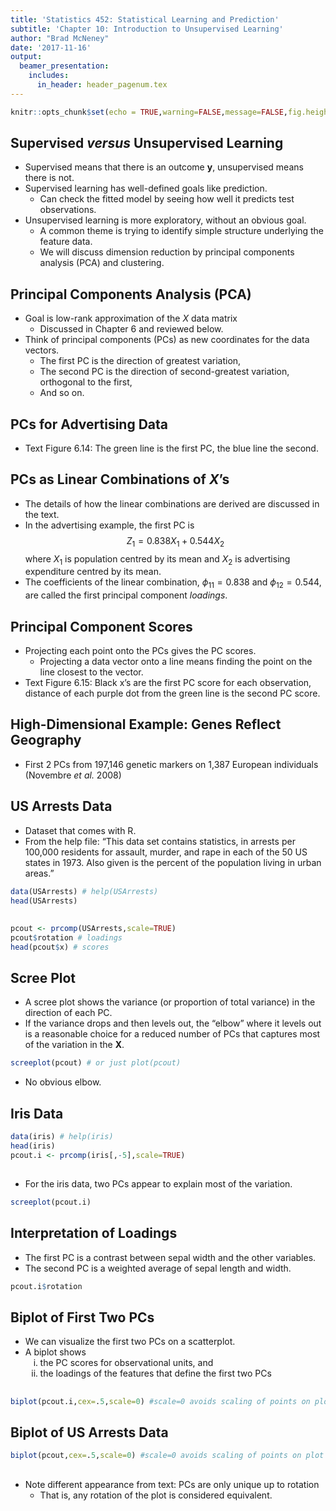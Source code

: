 ```yaml
---
title: 'Statistics 452: Statistical Learning and Prediction'
subtitle: 'Chapter 10: Introduction to Unsupervised Learning'
author: "Brad McNeney"
date: '2017-11-16'
output: 
  beamer_presentation:
    includes:
      in_header: header_pagenum.tex
---
```


```r
knitr::opts_chunk$set(echo = TRUE,warning=FALSE,message=FALSE,fig.height=3,fig.width=5)
```

## Supervised _versus_ Unsupervised Learning

* Supervised means that there is an outcome $\mathbf{y}$,
unsupervised means there is not.
* Supervised learning has well-defined goals like prediction.
    + Can check the fitted model by seeing how well it predicts
    test observations.
* Unsupervised learning is more exploratory, without an 
obvious goal.
    + A common theme is trying to identify simple
    structure underlying the feature data.
    + We will discuss dimension reduction by principal 
    components analysis (PCA) and clustering.

## Principal Components Analysis (PCA)

* Goal is low-rank approximation of the 
$X$ data matrix
    + Discussed in Chapter 6 and reviewed below. 

* Think of principal components (PCs) as
new coordinates for the data vectors.
    + The first PC is the direction of greatest variation,
    + The second PC is the direction of second-greatest
    variation, orthogonal to the first,
    + And so on.

## PCs for Advertising Data


* Text Figure 6.14:
The green line is the first PC, the blue 
line the second.

\begin{center}
\includegraphics[height=2.5in]{Fig6_14.pdf}
\end{center}

## PCs as Linear Combinations of $X$'s

* The details of how the 
linear combinations are derived are discussed in the text.
* In the advertising example, the first PC is 
$$Z_1 = 0.838 X_1 + 0.544 X_2$$
where $X_1$ is population centred by its mean
and $X_2$ is advertising expenditure centred by its mean.
* The coefficients of the linear combination,
$\phi_{11}= 0.838$ and $\phi_{12}=0.544$,
are called the first principal component *loadings*.

## Principal Component Scores

* Projecting each point onto the PCs gives the 
PC scores.
    + Projecting a data vector 
    onto a line means finding the point
    on the line closest to the vector.

* Text Figure 6.15: Black x's are the first PC score
for each observation, distance of each purple 
dot from the green line is the second PC score.

\vspace*{-.5in}

\begin{center}
\includegraphics[height=2in]{Fig6_15.pdf}
\end{center}

## High-Dimensional Example: Genes Reflect Geography

* First 2 PCs from 
197,146 genetic markers on 1,387 European individuals
(Novembre _et al._ 2008)

\begin{center}
\includegraphics[height=2.5in]{EuropeanGenStr.pdf}
\end{center}

## US Arrests Data

* Dataset that comes with R. 
* From the help file:
"This data set contains statistics, in arrests per 100,000 residents for assault, murder, and rape in each of the 50 US states in 1973. Also given is the percent of the population living in urban areas."

\scriptsize

```r
data(USArrests) # help(USArrests)
head(USArrests)
```

##

\scriptsize

```r
pcout <- prcomp(USArrests,scale=TRUE)
pcout$rotation # loadings
head(pcout$x) # scores
```

## Scree Plot

* A scree plot shows the variance (or proportion 
of total variance) in the 
direction of each PC.
* If the variance drops and then levels out, the
"elbow" where it levels out 
is a reasonable choice for a reduced number of PCs
that captures most of the variation in the $\mathbf{X}$.

\scriptsize

```r
screeplot(pcout) # or just plot(pcout)
```


\normalsize

* No obvious elbow.

## Iris Data

\scriptsize

```r
data(iris) # help(iris)
head(iris)
pcout.i <- prcomp(iris[,-5],scale=TRUE)
```

##

* For the iris data, two PCs appear to explain most
of the variation.

\scriptsize

```r
screeplot(pcout.i)
```


## Interpretation of Loadings

* The first PC is a contrast between sepal width and the 
other variables.
* The second PC is a weighted average of sepal length and width.

\scriptsize

```r
pcout.i$rotation
```

## Biplot of First Two PCs

* We can visualize the first two PCs on a scatterplot.
* A biplot shows 
    (i) the PC scores for observational units, and 
    (ii) the loadings of the features that define the first
    two PCs
    

##

\scriptsize

```r
biplot(pcout.i,cex=.5,scale=0) #scale=0 avoids scaling of points on plot
```


## Biplot of US Arrests Data


\scriptsize

```r
biplot(pcout,cex=.5,scale=0) #scale=0 avoids scaling of points on plot
```

##

* Note different appearance from text: PCs are only unique 
up to rotation 
    + That is, any rotation of the plot is considered equivalent.



